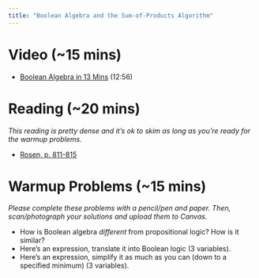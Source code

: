 ```yaml
---
title: "Boolean Algebra and the Sum-of-Products Algorithm"
---
```




# Video (~15 mins)

- [Boolean Algebra in 13 Mins](https://youtu.be/cTjFy18SjRc?si=ttIeB8trQChhbssY) (12:56)


# Reading (~20 mins)

*This reading is pretty dense and it's ok to skim as long as you're ready for the warmup problems.*

- [Rosen, p. 811-815](https://faculty.ksu.edu.sa/sites/default/files/rosen_discrete_mathematics_and_its_applications_7th_edition.pdf)  

 
# Warmup Problems (~15 mins) 

*Please complete these problems with a pencil/pen and paper. Then, scan/photograph your solutions and upload them to Canvas.*

- How is Boolean algebra *different* from propositional logic? How is it similar?
- Here's an expression, translate it into Boolean logic (3 variables). 
- Here's an expression, simplify it as much as you can (down to a specified minimum) (3 variables). 

  